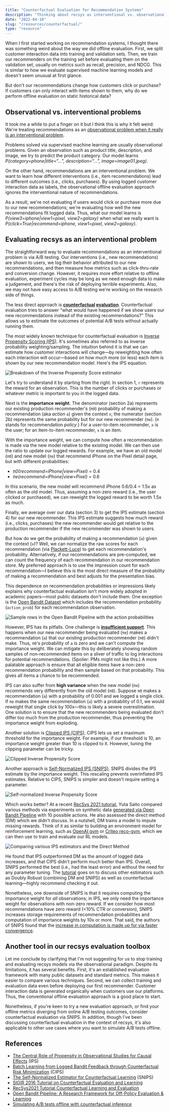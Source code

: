 ```yaml
---
title: "Counterfactual Evaluation for Recommendation Systems"
description: "Thinking about recsys as interventional vs. observational, and inverse propensity scoring."
date: "2022-04-10"
slug: "/resources/counterfactual/"
type: "resource"
---
```


When I first started working on recommendation systems, I thought there was something weird about the way we did offline evaluation. First, we split customer interaction data into training and validation sets. Then, we train our recommenders on the training set before evaluating them on the validation set, usually on metrics such as recall, precision, and NDCG. This is similar to how we evaluate supervised machine learning models and doesn't seem unusual at first glance.

But don't our recommendations change how customers click or purchase? If customers can only interact with items shown to them, why do we perform offline evaluation on static historical data?

## Observational vs. interventional problems

It took me a while to put a finger on it but I think this is why it felt weird: We're treating recommendations as an [observational problem when it really is an interventional problem](https://www.cff.org/interventional-versus-observational-studies-whats-difference).

Problems solved via supervised machine learning are usually observational problems. Given an observation such as product title, description, and image, we try to predict the product category. Our model learns _P(category=phone\|title=“…”, description=“…”, image=image01.jpeg)_.

On the other hand, recommendations are an interventional problem. We want to learn how different interventions (i.e., item recommendations) lead to different outcomes (i.e., clicks, purchases). By using logged customer interaction data as labels, the observational offline evaluation approach ignores the interventional nature of recommendations. 

As a result, we're not evaluating if users would click or purchase more due to our new recommendations; we're evaluating how well the new recommendations fit logged data. Thus, what our model learns is _P(view3=iphone\|view1=pixel, view2=galaxy)_ when what we really want is _P(click=True\|recommend=iphone, view1=pixel, view2=galaxy)_.

## Evaluating recsys as an interventional problem

The straightforward way to evaluate recommendations as an interventional problem is via A/B testing. Our interventions (i.e., new recommendations) are shown to users, we log their behavior attributed to our new recommendations, and then measure how metrics such as click-thru-rate and conversion change. However, it requires more effort relative to offline evaluation, experiment cycles may be long as we need enough data to make a judgement, and there's the risk of deploying terrible experiments. Also, we may not have easy access to A/B testing we're working on the research side of things.

The less direct approach is **[counterfactual](https://en.wikipedia.org/wiki/Impact_evaluation) [evaluation](https://sites.google.com/cornell.edu/recsys2021tutorial)**. Counterfactual evaluation tries to answer “what would have happened if we show users our new recommendations instead of the existing recommendations?” This allows us to estimate the outcomes of potential A/B tests without actually running them.

The most widely known technique for counterfactual evaluation is [Inverse Propensity Scoring (IPS)](https://academic.oup.com/biomet/article/70/1/41/240879). It's sometimes also referred to as inverse probability weighting/sampling. The intuition behind it is that we can estimate how customer interactions will change—by reweighting how often each interaction will occur—based on how much more (or less) each item is shown by our new recommendation model. Here's the IPS equation.

![Breakdown of the Inverse Propensity Score estimator](../../assets/ips.jpg)
<FigureCaption caption="Breakdown of the Inverse Propensity Score estimator"/>

Let's try to understand it by starting from the right. In section 1, `r` represents the reward for an observation. This is the number of clicks or purchases or whatever metric is important to you in the logged data. 

Next is the **importance weight**. The denominator (section 2a) represents our existing production recommender's (`π0`) probability of making a recommendation (aka _action_ `a`) given the context `x`; the numerator (section 2b) represents the same probability but for our new recommender (`πe`). (`π` stands for recommendation _policy_.) For a user-to-item recommender, `x` is the user; for an item-to-item recommender, `x` is an item.

With the importance weight, we can compute how often a recommendation is made via the new model relative to the existing model. We can then use the ratio to update our logged rewards. For example, we have an old model (`π0`) and new model (`πe`) that recommend iPhone on the Pixel detail page, but with different probabilities: 
- _π0(recommend=iPhone\|view=Pixel)_ = 0.4
- _πe(recommend=iPhone\|view=Pixel)_ = 0.6

In this scenario, the new model will recommend iPhone 0.6/0.4 = 1.5x as often as the old model. Thus, assuming a non-zero reward (i.e., the user clicked or purchased), we can reweight the logged reward to be worth 1.5x as much.

Finally, we average over our data (section 3) to get the IPS estimate (section 4) for our new recommender. This IPS estimate suggests how much reward (i.e., clicks, purchases) the new recommender would get relative to the production recommender if the new recommender was shown to users.

But how do we get the probability of making a recommendation (`a`) given the context (`x`)? Well, we can normalize the raw scores for each recommendation (via [Plackett-Luce](https://en.wikipedia.org/wiki/Discrete_choice#J._Exploded_logit)) to get each recommendation's probability. Alternatively, if our recommendations are pre-computed, we can count the frequency of each recommendation in our recommendation store. My preferred approach is to use the impression count for each recommendation—I believe this is the most direct measure of the probability of making a recommendation and best adjusts for the presentation bias. 

This dependence on recommendation probabilities or impressions likely explains why counterfactual evaluation isn't more widely adopted in academic papers—most public datasets don't include them. One exception is the [Open Bandit Dataset](https://github.com/st-tech/zr-obp/tree/master/obd) which includes the recommendation probability (`action_prob`) for each recommendation observation.

![Sample rows in the Open Bandit Pipeline with the action probabilities](../../assets/obp.jpg)
<FigureCaption caption="Sample rows in the Open Bandit Pipeline with the action probabilities"/>

However, IPS has its pitfalls. One challenge is [**insufficient support**](https://arxiv.org/abs/2006.09438). This happens when our new recommender being evaluated (`πe`) makes a recommendation (`a`) that our existing production recommender (`π0`) didn't make. Thus, `π0`'s probability of `a` is zero and we can't compute the importance weight. We can mitigate this by deliberately showing random samples of non-recommended items on a sliver of traffic to log interactions for potential recommendations. (Spoiler: PMs might not like this.) A more palatable approach is ensure that all eligible items have a non-zero recommendation probability and then sample based on that probability. This gives all items a chance to be recommended. 

IPS can also suffer from **high variance** when the new model (`πe`) recommends very differently from the old model (`π0`). Suppose `π0` makes a recommendation (`a`) with a probability of 0.001 and we logged a single click. If `πe` makes the same recommendation (`a`) with a probability of 0.1, we would reweight that single click by 100x—this is likely a severe overestimation. One solution is to ensure that the new recommenders being evaluated don't differ too much from the production recommender, thus preventing the importance weight from exploding.

Another solution is [Clipped IPS (CIPS)](https://jmlr.org/papers/v16/swaminathan15a.html). CIPS lets us set a maximum threshold for the importance weight. For example, if our threshold is 10, an importance weight greater than 10 is clipped to it. However, tuning the clipping parameter can be tricky.

![Clipped Inverse Propensity Score](../../assets/cips.jpg)
<FigureCaption caption="Clipped Inverse Propensity Score"/>

Another approach is [Self-Normalized IPS (SNIPS)](https://papers.nips.cc/paper/2015/hash/39027dfad5138c9ca0c474d71db915c3-Abstract.html). SNIPS divides the IPS estimate by the importance weight. This rescaling prevents overinflated IPS estimates. Relative to CIPS, SNIPS is simpler and doesn't require setting a parameter.

![Self-normalized Inverse Propensity Score](../../assets/snips.jpg)
<FigureCaption caption="Self-normalized Inverse Propensity Score"/>

Which works better? At a recent [RecSys 2021 tutorial](https://sites.google.com/cornell.edu/recsys2021tutorial), Yuta Saito compared various methods via experiments on synthetic data [generated via Open Bandit Pipeline](https://github.com/usaito/recsys2021-tutorial/blob/main/simulations/evaluation-of-ope-1.ipynb) with 10 possible actions. He also assessed the direct method (DM) which we didn't discuss. In a nutshell, DM trains a model to impute missing rewards. Think of it as similar to building an environment model for reinforcement learning, such as [OpenAI gym](https://github.com/openai/gym) or [Criteo reco-gym](https://github.com/criteo-research/reco-gym), which we can then use to train and evaluate our RL models.

![Comparing various IPS estimators and the Direct Method](../../assets/ips-comparisons.jpg)
<FigureCaption caption="Comparing various IPS estimators and the Direct Method" source="https://sites.google.com/cornell.edu/recsys2021tutorial"/>

He found that IPS outperformed DM as the amount of logged data increases, and that CIPS didn't perform much better than IPS. Overall, SNIPS performed the best (i.e., had the least error) and without the need for any parameter tuning. The [tutorial](https://sites.google.com/cornell.edu/recsys2021tutorial) goes on to discuss other estimators such as Doubly Robust (combining DM and SNIPS) as well as counterfactual learning—highly recommend checking it out.

Nonetheless, one downside of SNIPS is that it requires computing the importance weight for _all_ observations; in IPS, we only need the importance weight for observations with non-zero reward. If we consider how most recommendations have zero reward (<10% CTR or conversion), SNIPS increases storage requirements of recommendation probabilities and computation of importance weights by 10x or more. That said, the authors of SNIPS found that the [increase in computation is made up for via faster convergence](https://papers.nips.cc/paper/2015/hash/39027dfad5138c9ca0c474d71db915c3-Abstract.html). 

## Another tool in our recsys evaluation toolbox

Let me conclude by clarifying that I'm not suggesting for us to stop training and evaluating recsys models via the observational paradigm. Despite its limitations, it has several benefits. First, it's an established evaluation framework with many public datasets and standard metrics. This makes it easier to compare various techniques. Second, we can collect training and evaluation data even before deploying our first recommender. Customer interaction data is generated organically when customers use our platforms. Thus, the conventional offline evaluation approach is a good place to start.

Nonetheless, if you're keen to try a new evaluation approach, or find your offline metrics diverging from online A/B testing outcomes, consider counterfactual evaluation via SNIPS. In addition, though I've been discussing counterfactual evaluation in the context of recsys, it's also applicable to other use cases where you want to simulate A/B tests offline.


## References
- [The Central Role of Propensity in Observational Studies for Causal Effects](https://academic.oup.com/biomet/article/70/1/41/240879?login=false) (IPS)
- [Batch Learning from Logged Bandit Feedback through Counterfactual Risk Minimization](https://jmlr.org/papers/v16/swaminathan15a.html) (CIPS)
- [The Self-Normalized Estimator for Counterfactual Learning](https://papers.nips.cc/paper/2015/hash/39027dfad5138c9ca0c474d71db915c3-Abstract.html) (SNIPS)
- [SIGIR 2016 Tutorial on Counterfactual Evaluation and Learning](https://www.cs.cornell.edu/~adith/CfactSIGIR2016/)
- [RecSys2021 Tutorial Counterfactual Learning and Evaluation](https://sites.google.com/cornell.edu/recsys2021tutorial)
- [Open Bandit Pipeline: A Research Framework for Off-Policy Evaluation & Learning](https://github.com/st-tech/zr-obp)
- [Simulating A/B tests offline with counterfactual inference](https://abhadury.com/articles/2019-05/simulating-ab-tests)